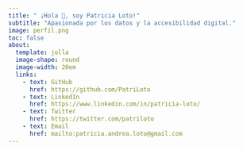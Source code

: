 ```yaml
---
title: " ¡Hola 👋, soy Patricia Loto!"
subtitle: "Apasionada por los datos y la accesibilidad digital."
image: perfil.png
toc: false
about: 
  template: jolla
  image-shape: round
  image-width: 20em
  links:
    - text: GitHub
      href: https://github.com/PatriLoto
    - text: LinkedIn
      href: https://www.linkedin.com/in/patricia-loto/
    - text: Twitter
      href: https://twitter.com/patriloto
    - text: Email
      href: mailto:patricia.andrea.loto@gmail.com
---
```

